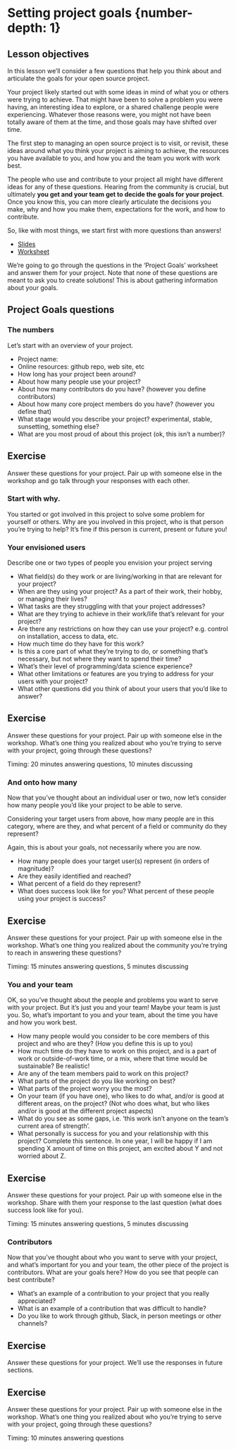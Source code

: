 # Setting project goals {number-depth: 1}

::: callout-tip
## Lesson objectives

In this lesson we'll consider a few questions that help you think about and articulate the goals for your open source project.
:::

Your project likely started out with some ideas in mind of what you or others were trying to achieve. That might have been to solve a problem you were having, an interesting idea to explore, or a shared challenge people were experiencing. Whatever those reasons were, you might not have been totally aware of them at the time, and those goals may have shifted over time.

The first step to managing an open source project is to visit, or revisit, these ideas around what you think your project is aiming to achieve, the resources you have available to you, and how you and the team you work with work best.

The people who use and contribute to your project all might have different ideas for any of these questions. Hearing from the community is crucial, but ultimately **you get and your team get to decide the goals for your project**. Once you know this, you can more clearly articulate the decisions you make, why and how you make them, expectations for the work, and how to contribute.

So, like with most things, we start first with more questions than answers!

* [Slides](https://docs.google.com/presentation/d/1s_Oy-BoDUqjDbWoNr17xHQMvNhcRgGAZZzNE3fS_Rso/edit#slide=id.g129ffda1416_0_77)
* [Worksheet](worksheets/project-goals-worksheet.pdf)

We're going to go through the questions in the 'Project Goals' worksheet and answer them for your project. Note that none of these questions are meant to ask you to create solutions! This is about gathering information about your goals. 

## Project Goals questions

### The numbers

Let's start with an overview of your project.

- Project name:
- Online resources: github repo, web site, etc
- How long has your project been around?
- About how many people use your project?
- About how many contributors do you have? (however you define contributors)
- About how many core project members do you have? (however you define that)
- What stage would you describe your project? experimental, stable, sunsetting, something else?
- What are you most proud of about this project (ok, this isn't a number)?


::: callout-note
## Exercise

Answer these questions for your project. Pair up with someone else in the workshop and go talk through your responses with each other. 

:::

### Start with why. 

You started or got involved in this project to solve some problem for yourself or others. Why are you involved in this project, who is that person you're trying to help? It's fine if this person is current, present or future you!

### Your envisioned users

Describe one or two types of people you envision your project serving
    
- What field(s) do they work or are living/working in that are relevant for your project?
- When are they using your project? As a part of their work, their hobby, or managing their lives?
- What tasks are they struggling with that your project addresses?
- What are they trying to achieve in their work/life that's relevant for your project?
- Are there any restrictions on how they can use your project? e.g. control on installation, access to data, etc. 
- How much time do they have for this work?
- Is this a core part of what they're trying to do, or something that's necessary, but not where they want to spend their time?
- What's their level of programming/data science experience?
- What other limitations or features are you trying to address for your users with your project?
- What other questions did you think of about your users that you'd like to answer?

::: callout-note
## Exercise

Answer these questions for your project. Pair up with someone else in the workshop. What's one thing you realized about who you're trying to serve with your project, going through these questions? 

Timing: 20 minutes answering questions, 10 minutes discussing

:::

### And onto how many

Now that you've thought about an individual user or two, now let's consider how many people you'd like your project to be able to serve. 

Considering your target users from above, how many people are in this category, where are they, and what percent of a field or community do they represent?

Again, this is about your goals, not necessarily where you are now.

- How many people does your target user(s) represent (in orders of magnitude)?
- Are they easily identified and reached?
- What percent of a field do they represent?
- What does success look like for you? What percent of these people using your project is success? 

::: callout-note
## Exercise

Answer these questions for your project. Pair up with someone else in the workshop. What's one thing you realized about the community you're trying to reach in answering these questions? 

Timing: 15 minutes answering questions, 5 minutes discussing

:::


### You and your team

OK, so you've thought about the people and problems you want to serve with your project. But it's just you and your team! Maybe your team is just you. So, what's important to you and your team, about the time you have and how you work best.

- How many people would you consider to be core members of this project and who are they? (How you define this is up to you)
- How much time do they have to work on this project, and is a part of work or outside-of-work time, or a mix, where that time would be sustainable? Be realistic! 
- Are any of the team members paid to work on this project?
- What parts of the project do you like working on best?
- What parts of the project worry you the most?
- On your team (if you have one), who likes to do what, and/or is good at different areas, on the project? (Not who does what, but who likes and/or is good at the different project aspects)
- What do you see as some gaps, i.e. 'this work isn't anyone on the team's current area of strength'. 
- What personally is success for you and your relationship with this project? Complete this sentence. In one year, I will be happy if I am spending X amount of time on this project, am excited about Y and not worried about Z. 

::: callout-note
## Exercise

Answer these questions for your project. Pair up with someone else in the workshop. Share with them your response to the last question (what does success look like for you). 

Timing: 15 minutes answering questions, 5 minutes discussing

:::

### Contributors

Now that you've thought about who you want to serve with your project, and what's important for you and your team, the other piece of the project is contributors. What are your goals here? How do you see that people can best contribute?

- What's an example of a contribution to your project that you really appreciated?
- What is an example of a contribution that was difficult to handle?
- Do you like to work through github, Slack, in person meetings or other channels?

::: callout-note
## Exercise

Answer these questions for your project. We'll use the responses in future sections.

::: callout-note
## Exercise

Answer these questions for your project. Pair up with someone else in the workshop. What's one thing you realized about who you're trying to serve with your project, going through these questions? 

Timing: 10 minutes answering questions

:::

:::
